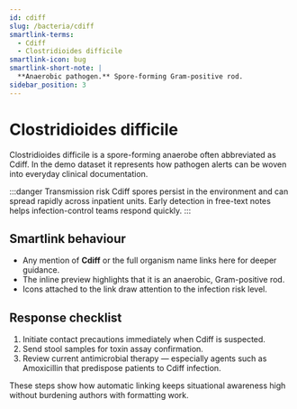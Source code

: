 ```yaml
---
id: cdiff
slug: /bacteria/cdiff
smartlink-terms:
  - Cdiff
  - Clostridioides difficile
smartlink-icon: bug
smartlink-short-note: |
  **Anaerobic pathogen.** Spore-forming Gram-positive rod.
sidebar_position: 3
---
```


# Clostridioides difficile

Clostridioides difficile is a spore-forming anaerobe often abbreviated as Cdiff.
In the demo dataset it represents how pathogen alerts can be woven into everyday
clinical documentation.

:::danger Transmission risk
Cdiff spores persist in the environment and can spread rapidly across inpatient units.
Early detection in free-text notes helps infection-control teams respond quickly.
:::

## Smartlink behaviour

- Any mention of **Cdiff** or the full organism name links here for deeper guidance.
- The inline preview highlights that it is an anaerobic, Gram-positive rod.
- Icons attached to the link draw attention to the infection risk level.

## Response checklist

1. Initiate contact precautions immediately when Cdiff is suspected.
2. Send stool samples for toxin assay confirmation.
3. Review current antimicrobial therapy — especially agents such as Amoxicillin
   that predispose patients to Cdiff infection.

These steps show how automatic linking keeps situational awareness high without
burdening authors with formatting work.

